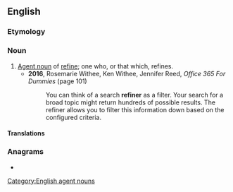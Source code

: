 ==English==

===Etymology===
{{suffix|en|refine|er}}

===Noun===
{{en-noun}}

# [[agent noun|Agent noun]] of [[refine]]; one who, or that which, refines.
#* '''2016''', Rosemarie Withee, Ken Withee, Jennifer Reed, ''Office 365 For Dummies'' (page 101)
#*: You can think of a search '''refiner''' as a filter. Your search for a broad topic might return hundreds of possible results. The refiner allows you to filter this information down based on the configured criteria.

====Translations====
{{trans-top|}}
{{trans-mid}}
{{trans-bottom}}

===Anagrams===
* {{anagrams|en|a=eefinrr|fernier|refrein|reinfer}}

[[Category:English agent nouns]]